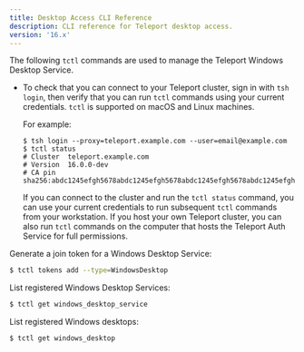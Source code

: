 ```yaml
---
title: Desktop Access CLI Reference
description: CLI reference for Teleport desktop access.
version: '16.x'
---
```


The following `tctl` commands are used to manage the Teleport Windows Desktop
Service.

- To check that you can connect to your Teleport cluster, sign in with `tsh login`, then
  verify that you can run `tctl` commands using your current credentials.
  `tctl` is supported on macOS and Linux machines.

  For example:
  ```code
  $ tsh login --proxy=teleport.example.com --user=email@example.com
  $ tctl status
  # Cluster  teleport.example.com
  # Version  16.0.0-dev
  # CA pin   sha256:abdc1245efgh5678abdc1245efgh5678abdc1245efgh5678abdc1245efgh5678
  ```
  If you can connect to the cluster and run the `tctl status` command, you can use your
  current credentials to run subsequent `tctl` commands from your workstation.
  If you host your own Teleport cluster, you can also run `tctl` commands on the computer that
  hosts the Teleport Auth Service for full permissions.

Generate a join token for a Windows Desktop Service:

```sh
$ tctl tokens add --type=WindowsDesktop
```

List registered Windows Desktop Services:

```sh
$ tctl get windows_desktop_service
```

List registered Windows desktops:

```sh
$ tctl get windows_desktop
```
